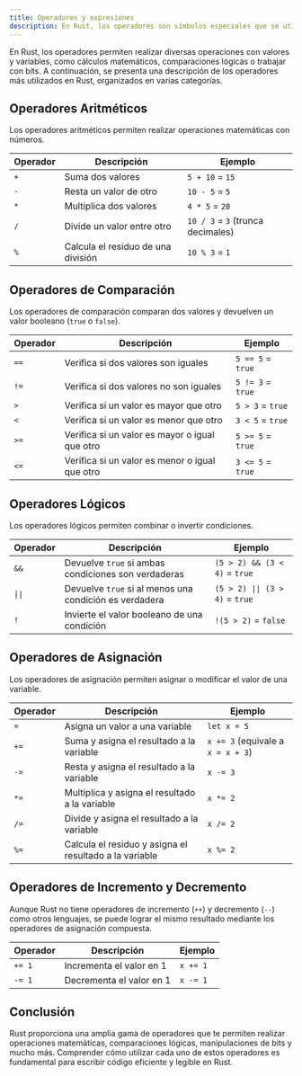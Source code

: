 ```yaml
---
title: Operadores y expresiones
description: En Rust, los operadores son símbolos especiales que se utilizan para realizar operaciones en variables y valores. Los operadores en Rust se dividen en diferentes categorías, como aritméticos, de comparación, lógicos y de asignación. En este capítulo, exploraremos los diferentes tipos de operadores y cómo se utilizan en Rust.
---
```


En Rust, los operadores permiten realizar diversas operaciones con valores y variables, como cálculos matemáticos, comparaciones lógicas o trabajar con bits. A continuación, se presenta una descripción de los operadores más utilizados en Rust, organizados en varias categorías.

## Operadores Aritméticos

Los operadores aritméticos permiten realizar operaciones matemáticas con números.

| Operador | Descripción                     | Ejemplo                      |
|----------|---------------------------------|------------------------------|
| `+`      | Suma dos valores                | `5 + 10` = `15`              |
| `-`      | Resta un valor de otro          | `10 - 5` = `5`               |
| `*`      | Multiplica dos valores          | `4 * 5` = `20`               |
| `/`      | Divide un valor entre otro      | `10 / 3` = `3` (trunca decimales) |
| `%`      | Calcula el residuo de una división | `10 % 3` = `1`            |


## Operadores de Comparación

Los operadores de comparación comparan dos valores y devuelven un valor booleano (`true` o `false`).

| Operador | Descripción                              | Ejemplo              |
|----------|------------------------------------------|----------------------|
| `==`     | Verifica si dos valores son iguales       | `5 == 5` = `true`    |
| `!=`     | Verifica si dos valores no son iguales    | `5 != 3` = `true`    |
| `>`      | Verifica si un valor es mayor que otro    | `5 > 3` = `true`     |
| `<`      | Verifica si un valor es menor que otro    | `3 < 5` = `true`     |
| `>=`     | Verifica si un valor es mayor o igual que otro | `5 >= 5` = `true` |
| `<=`     | Verifica si un valor es menor o igual que otro | `3 <= 5` = `true` |


## Operadores Lógicos

Los operadores lógicos permiten combinar o invertir condiciones.

| Operador | Descripción                    | Ejemplo                      |
|----------|--------------------------------|------------------------------|
| `&&`     | Devuelve `true` si ambas condiciones son verdaderas | `(5 > 2) && (3 < 4)` = `true` |
| `\|\|`     | Devuelve `true` si al menos una condición es verdadera | `(5 > 2) \|\| (3 > 4)` = `true` |
| `!`      | Invierte el valor booleano de una condición | `!(5 > 2)` = `false` |


## Operadores de Asignación

Los operadores de asignación permiten asignar o modificar el valor de una variable.

| Operador | Descripción                                         | Ejemplo                   |
|----------|-----------------------------------------------------|---------------------------|
| `=`      | Asigna un valor a una variable                      | `let x = 5`               |
| `+=`     | Suma y asigna el resultado a la variable            | `x += 3` (equivale a `x = x + 3`) |
| `-=`     | Resta y asigna el resultado a la variable           | `x -= 3`                  |
| `*=`     | Multiplica y asigna el resultado a la variable      | `x *= 2`                  |
| `/=`     | Divide y asigna el resultado a la variable          | `x /= 2`                  |
| `%=`     | Calcula el residuo y asigna el resultado a la variable | `x %= 2`               |


## Operadores de Incremento y Decremento

Aunque Rust no tiene operadores de incremento (`++`) y decremento (`--`) como otros lenguajes, se puede lograr el mismo resultado mediante los operadores de asignación compuesta.

| Operador | Descripción                    | Ejemplo           |
|----------|--------------------------------|-------------------|
| `+= 1`   | Incrementa el valor en 1       | `x += 1`          |
| `-= 1`   | Decrementa el valor en 1       | `x -= 1`          |


## Conclusión

Rust proporciona una amplia gama de operadores que te permiten realizar operaciones matemáticas, comparaciones lógicas, manipulaciones de bits y mucho más. Comprender cómo utilizar cada uno de estos operadores es fundamental para escribir código eficiente y legible en Rust.




